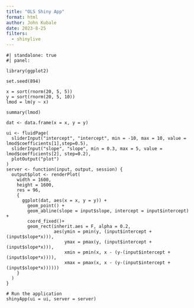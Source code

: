 ```yaml
---
title: "OLS Shiny App"
format: html
author: John Kubale
date: 2023-8-25
filters:
  - shinylive
---
```



```shinylive-r
#| standalone: true
#| panel:

library(ggplot2)

set.seed(894)

x = sort(rnorm(20, 5, 5))
y = sort(rnorm(20, 5, 10))
lmod = lm(y ~ x)

summary(lmod)

dat <- data.frame(x = x, y = y)

ui <- fluidPage(
  sliderInput("intercept", "intercept", min = -10, max = 10, value = lmod$coefficients[1],step=0.5),
  sliderInput("slope", "slope", min = 0.3, max = 5, value = lmod$coefficients[2], step=0.2),
  plotOutput("plot")
)
server <- function(input, output, session) {
  output$plot <- renderPlot(
    width = 1600,
    height = 1600,
    res = 96,
    {
      ggplot(dat, aes(x = x, y = y)) + 
        geom_point() +
        geom_abline(slope = input$slope, intercept = input$intercept) +
        coord_fixed()+
        geom_rect(inherit.aes = F, alpha = 0.2,
                  aes(ymin = pmin(y, (input$intercept + (input$slope*x))), 
                      ymax = pmax(y, (input$intercept + (input$slope*x))), 
                      xmin = pmin(x, x - (y-(input$intercept + (input$slope*x)))),
                      xmax = pmax(x, x - (y-(input$intercept + (input$slope*x))))))
    }
  )
}

# Run the application 
shinyApp(ui = ui, server = server)
```

